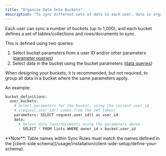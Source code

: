 ```yaml
---
title: "Organize Data Into Buckets"
description: "To sync different sets of data to each user, data is organized into buckets."
---
```


Each user can sync a number of buckets (up to 1,000), and each bucket defines a set of tables/collections and rows/documents to sync.

This is defined using two queries:

1. Select bucket parameters from a user ID and/or other parameters ([parameter queries](/usage/sync-rules/parameter-queries))
2. Select data in the bucket using the bucket parameters ([data queries](/usage/sync-rules/data-queries))

When designing your buckets, it is recommended, but not required, to group all data in a bucket where the same parameters apply.

An example:

```bash
bucket_definitions:
  user_buckets:
    # Select parameters for the bucket, using the current user_id
    # (request.user_id() comes from the JWT token)
    parameters: SELECT request.user_id() as user_id
    data:
      # Select data rows/documents using the parameters above
      - SELECT * FROM lists WHERE owner_id = bucket.user_id
```

<Info>
  **Note**: Table names within Sync Rules must match the names defined in the [client-side schema](/usage/installation/client-side-setup/define-your-schema).
</Info>
